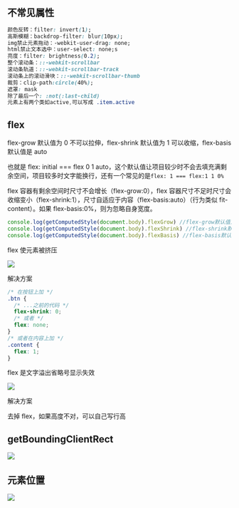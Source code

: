 ## 不常见属性

```css
颜色反转：filter: invert(1);
高斯模糊：backdrop-filter: blur(10px);
img禁止元素拖动：-webkit-user-drag: none;
html禁止文本选中：user-select: none;s
亮度：filter: brightness(0.2);
整个滚动条：::-webkit-scrollbar
滚动条轨道：::-webkit-scrollbar-track
滚动条上的滚动滑块：::-webkit-scrollbar-thumb
裁剪：clip-path:circle(40%);
遮罩: mask
除了最后一个: :not(:last-child)
元素上有两个类如active,可以写成 .item.active
```

## flex

flex-grow 默认值为 0 不可以拉伸，flex-shrink 默认值为 1 可以收缩，flex-basis 默认值是 auto

也就是 flex: initial === flex 0 1 auto，这个默认值让项目较少时不会去填充满剩余空间，项目较多时文字能换行，还有一个常见的是`flex: 1 === flex:1 1 0%`

flex 容器有剩余空间时尺寸不会增长（flex-grow:0），flex 容器尺寸不足时尺寸会收缩变小（flex-shrink:1），尺寸自适应于内容（flex-basis:auto）（行为类似 fit-content）。如果 flex-basis:0%，则为忽略自身宽度。

```js
console.log(getComputedStyle(document.body).flexGrow) //flex-grow默认值为0
console.log(getComputedStyle(document.body).flexShrink) //flex-shrink默认值为1
console.log(getComputedStyle(document.body).flexBasis) //flex-basis默认值是auto
```

flex 使元素被挤压

![](./flex1.png)

解决方案

```css
/* 在按钮上加 */
.btn {
  /* ...之前的代码 */
  flex-shrink: 0;
  /* 或者 */
  flex: none;
}
/* 或者在内容上加 */
.content {
  flex: 1;
}
```

flex 是文字溢出省略号显示失效

![](./flex2.jpeg)

解决方案

去掉 flex，如果高度不对，可以自己写行高

## getBoundingClientRect

![](./atag.jpg)

## 元素位置

![](./atag2.png)
